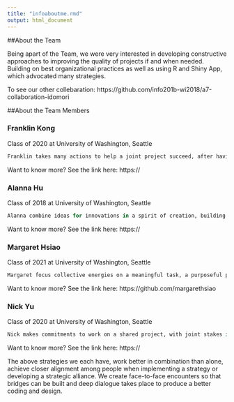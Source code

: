 ```yaml
---
title: "infoaboutme.rmd"
output: html_document
---
```

##About the Team

Being apart of the Team, we were very interested in developing constructive approaches to improving the quality of projects if and when needed. Building on best organizational practices as well as using R and Shiny App, which advocated many strategies.

To see our other collebaration:
https://github.com/info201b-wi2018/a7-collaboration-idomori

##About the Team Members

### Franklin Kong

Class of 2020 at University of Washington, Seattle

```r
Franklin takes many actions to help a joint project succeed, after having made a commitment to do so. Develop a clear architecture, with a shared vision and joint governance. His key is to leverage diverse skills and learning in the service of a joint objective.
```
Want to know more? See the link here:
https://

### Alanna Hu

Class of 2018 at University of Washington, Seattle

```r
Alanna combine ideas for innovations in a spirit of creation, building on distinctive strengths and constructive collaboration. Enhancing each other's ideas by saying "and" rather than "but" leads to new synergies with member with different potentials/skills.
```
Want to know more? See the link here:
https://

### Margaret Hsiao

Class of 2021 at University of Washington, Seattle

```r
Margaret focus collective energies on a meaningful task, a purposeful project, so as to find informations for sharing.  Also, set boundaries for collaboration such that valuable resources can be made available without fear of misuse or wasted effort.
```
Want to know more? See the link here:
https://github.com/margarethsiao

### Nick Yu

Class of 2020 at University of Washington, Seattle

```r
Nick makes commitments to work on a shared project, with joint stakes in the outcomes, to foster mutual trust with an orientation toward the future. His key here is to make mutual commitments to carry out projects for joined gain.
```
Want to know more? See the link here:
https://

The above strategies we each have, work better in combination than alone, achieve closer alignment among people when implementing a strategy or developing a strategic alliance.  We create face-to-face encounters so that bridges can be built and deep dialogue takes place to produce a better coding and design.